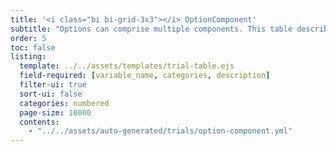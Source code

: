 ```yaml
---
title: '<i class="bi bi-grid-3x3"></i> OptionComponent'
subtitle: "Options can comprise multiple components. This table describes each component of an option."
order: 5
toc: false
listing: 
  template: ../../assets/templates/trial-table.ejs
  field-required: [variable_name, categories, description]
  filter-ui: true
  sort-ui: false
  categories: numbered
  page-size: 10000
  contents:
    - "../../assets/auto-generated/trials/option-component.yml"
---
```


